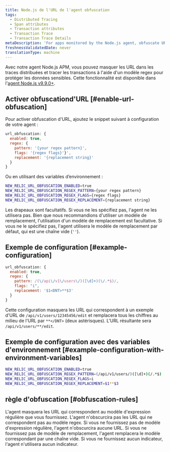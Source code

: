 ```yaml
---
title: Node.js de l'URL de l'agent obfuscation
tags:
  - Distributed Tracing
  - Span attributes
  - Transaction attributes
  - Transaction Trace
  - Transaction Trace Details
metaDescription: 'For apps monitored by the Node.js agent, obfuscate URLS in distributed traces and transaction traces with a regex pattern that protects sensitive data.'
freshnessValidatedDate: never
translationType: machine
---
```


Avec notre agent Node.js APM, vous pouvez masquer les URL dans les traces distribuées et tracer les transactions à l&apos;aide d&apos;un modèle regex pour protéger les données sensibles. Cette fonctionnalité est disponible dans l&apos;[agent Node.js v9.9.0+](/docs/release-notes/agent-release-notes/nodejs-release-notes/).

## Activer obfuscationd&apos;URL [#enable-url-obfuscation]

Pour activer obfuscation d&apos;URL, ajoutez le snippet suivant à configuration de votre agent :

```js
url_obfuscation: {
  enabled: true,
  regex: {
    pattern: '{your regex pattern}',
    flags: '{regex flags}'}',
    replacement: '{replacement string}'
  }
}

```

Ou en utilisant des variables d’environnement :

```bash
NEW_RELIC_URL_OBFUSCATION_ENABLED=true
NEW_RELIC_URL_OBFUSCATION_REGEX_PATTERN={your regex pattern}
NEW_RELIC_URL_OBFUSCATION_REGEX_FLAGS={regex flags}
NEW_RELIC_URL_OBFUSCATION_REGEX_REPLACEMENT={replacement string}

```

Les drapeaux sont facultatifs. Si vous ne les spécifiez pas, l&apos;agent ne les utilisera pas. Bien que nous recommandions d&apos;utiliser un modèle de remplacement, l&apos;utilisation d&apos;un modèle de remplacement est facultative. Si vous ne le spécifiez pas, l&apos;agent utilisera le modèle de remplacement par défaut, qui est une chaîne vide (`''`).

## Exemple de configuration [#example-configuration]

```js
url_obfuscation: {
  enabled: true,
  regex: {
    pattern: /(\/api\/v1\/users\/)([\d]+)(\/.*$)/,
    flags: "i",
    replacement: '$1<DNT>**$3'
  }
}

```

Cette configuration masquera les URL qui correspondent à un exemple d&apos;URL de `/api/v1/users/12345456/edit` et remplacera tous les chiffres au milieu de l&apos;URL par `**</DNT>` (deux astérisques). L&apos;URL résultante sera `/api/v1/users/**/edit`.

## Exemple de configuration avec des variables d&apos;environnement [#example-configuration-with-environment-variables]

```bash
NEW_RELIC_URL_OBFUSCATION_ENABLED=true
NEW_RELIC_URL_OBFUSCATION_REGEX_PATTERN=(/api/v1/users/)([\d]+)(/.*$)
NEW_RELIC_URL_OBFUSCATION_REGEX_FLAGS=i
NEW_RELIC_URL_OBFUSCATION_REGEX_REPLACEMENT=$1**$3

```

## règle d&apos;obfuscation [#obfuscation-rules]

L&apos;agent masquera les URL qui correspondent au modèle d&apos;expression régulière que vous fournissez. L&apos;agent n&apos;obscurcira pas les URL qui ne correspondent pas au modèle regex. Si vous ne fournissez pas de modèle d&apos;expression régulière, l&apos;agent n&apos;obscurcira aucune URL. Si vous ne fournissez pas de modèle de remplacement, l&apos;agent remplacera le modèle correspondant par une chaîne vide. Si vous ne fournissez aucun indicateur, l&apos;agent n&apos;utilisera aucun indicateur.